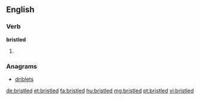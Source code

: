 ==English==

===Verb===
'''bristled'''

# {{past of|bristle}}

===Anagrams===
* [[driblets#English|driblets]]

[[de:bristled]]
[[et:bristled]]
[[fa:bristled]]
[[hu:bristled]]
[[mg:bristled]]
[[pt:bristled]]
[[vi:bristled]]